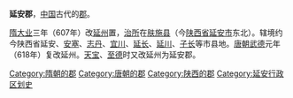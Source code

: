 {{Unreferenced |time=2010-05-22T07:20:42+00:00 }}
{{otheruses|other=位於[[朝鮮民主主義人民共和國|朝鮮民主主義人民共和國]][[黃海南道|黃海南道]]东南部的一個郡|延安郡 (朝鮮)}}
'''延安郡'''，[[中国|中国]]古代的[[郡|郡]]。

[[隋朝|隋]][[大业_(年号)|大业]]三年（607年）改[[延州_(西魏)|延州]]置，[[治所|治所]]在[[肤施县|肤施县]]（今[[陕西省|陕西省]][[延安市|延安市]]东北）。辖境约今陕西省延安、[[安塞县|安塞]]、[[志丹县|志丹]]、[[宜川县|宜川]]、[[延长县|延长]]、[[延川县|延川]]、[[子长县|子长]]等市县地。[[唐朝|唐朝]][[武德|武德]]元年（618年）复改延州。[[天宝_(唐朝)|天宝]]、[[至德_(唐朝)|至德]]时又改延州为延安郡。
{{隋朝行政區劃|nocat}}
{{唐朝行政区划|nocat}}
{{陕西行政区划小作品}}
{{DEFAULTSORT:Y}}
[[Category:隋朝的郡|Category:隋朝的郡]]
[[Category:唐朝的郡|Category:唐朝的郡]]
[[Category:陕西的郡|Category:陕西的郡]]
[[Category:延安行政区划史|Category:延安行政区划史]]